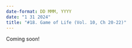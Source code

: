 ```yaml
---
date-format: DD MMM, YYYY
date: "1 31 2024"
title: "#18. Game of Life (Vol. 10, Ch 20-22)"
---
```


Coming soon!
